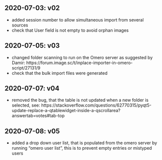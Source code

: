 ## 2020-07-03: v02

* added session number to allow simultaneous import from several sources
* check that User field is not empty to avoid orphan images

## 2020-07-05: v03
* changed folder scanning to run on the Omero server as suggested by Damir:
  https://forum.image.sc/t/inplace-importer-in-omero-script/27131/9
* check that the bulk import files were generated

## 2020-07-07: v04
* removed the bug, that the table is not updated when a new folder is selected, see:
  https://stackoverflow.com/questions/62770315/pyqt5-update-replace-a-qtablewidget-inside-a-qscrollarea?answertab=votes#tab-top

## 2020-07-08: v05
* added a drop down user list, that is populated from the omero server by running "omero user list", this is to prevent empty entries or mistyped users
